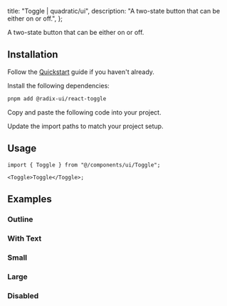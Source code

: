 
  title: "Toggle | quadratic/ui",
  description: "A two-state button that can be either on or off.",
};

<Title>Toggle</Title>
<Description>A two-state button that can be either on or off.</Description>
<ComponentPreview id="toggle" />

## Installation
<Steps>

<StepTitle>Follow the [Quickstart](/docs/getting-started/guides/quickstart) guide if you haven't already.</StepTitle>

<StepTitle>Install the following dependencies:</StepTitle>
<StepContent>
```bash
pnpm add @radix-ui/react-toggle
```
</StepContent>

<StepTitle>Copy and paste the following code into your project.</StepTitle>
<StepContent>
<FileSource id="toggle" />
</StepContent>

<StepTitle>Update the import paths to match your project setup.</StepTitle>

</Steps>

## Usage
```tsx
import { Toggle } from "@/components/ui/Toggle";
```
```tsx
<Toggle>Toggle</Toggle>;
```

## Examples

### Outline
<ComponentPreview id="toggleOutline" />

### With Text
<ComponentPreview id="toggleWithText" />

### Small
<ComponentPreview id="toggleSmall" />

### Large
<ComponentPreview id="toggleLarge" />

### Disabled
<ComponentPreview id="toggleDisabled" />

<Footer previousLabel="Toast" previousHref="/docs/components/primitives/toast" nextLabel="Toggle Group" nextHref="/docs/components/primitives/toggle-group" />
